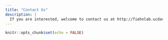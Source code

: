 ```yaml
---
title: "Contact Us"
description: |
  If you are interested, welcome to contact us at http://fiehnlab.ucdavis.edu/ 
---
```


```r
knitr::opts_chunk$set(echo = FALSE)
```
